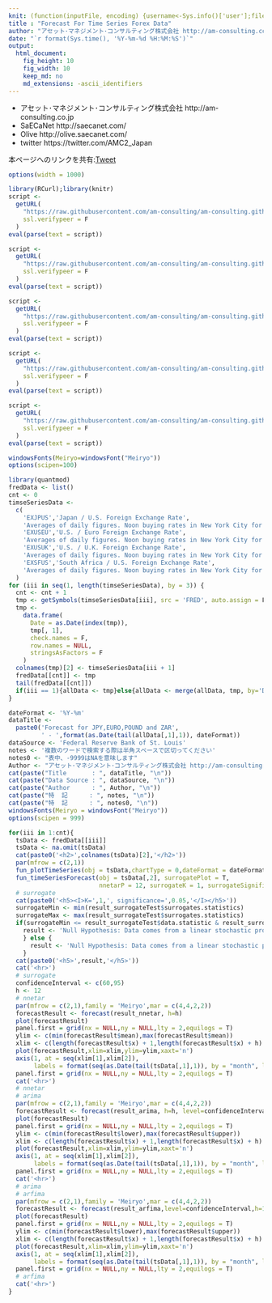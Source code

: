 ```yaml
---
knit: (function(inputFile, encoding) {username<-Sys.info()['user'];fileName<-'defaultPath.csv';pathToFile <-paste0('C:/Users/', username,'/Desktop/pathToCSV/');setwd(pathToFile);buf0<-read.csv(fileName,header = F,skip = 0,stringsAsFactor = F,check.names = F,fileEncoding = 'utf-8');timeStamp<-format(Sys.time(),'%Y%m%d%H%M%S');rmarkdown::render(inputFile, encoding = encoding, output_file = paste0('C:/Users/',username,buf0[2,1],'charts/','am-consulting.co.jp-ForecastForTimeSeriesForexData.html')) })
title : "Forecast For Time Series Forex Data"
author: "アセット･マネジメント･コンサルティング株式会社 http://am-consulting.co.jp"
date: "`r format(Sys.time(), '%Y-%m-%d %H:%M:%S')`"
output: 
  html_document:
    fig_height: 10
    fig_width: 10
    keep_md: no
    md_extensions: -ascii_identifiers 
---
```


<link href="http://knowledgevault.saecanet.com/components/rmarkdown-html.css" rel="stylesheet"> 
<style>
.main-container {max-width : 1000px; margin-left : auto; margin-right : auto;}
table{white-space : nowrap;}
td.negative {color : red;}
</style>

<script>
<!-- # Reference http://www.hanselman.com/blog/MakingNegativeNumbersTurnRedUsingCSSAndJavascript.aspx -->
function MakeNegative() {
  TDs = document.getElementsByTagName('td');
  for (var i=0; i<TDs.length; i++) {
    var temp = TDs[i];
    if (temp.firstChild.nodeValue.indexOf('-') == 0) temp.className = "negative";
  }
}
</script>

- アセット･マネジメント･コンサルティング株式会社 http://am-consulting.co.jp
- SaECaNet http://saecanet.com/
- Olive http://olive.saecanet.com/
- twitter https://twitter.com/AMC2_Japan

本ページへのリンクを共有:<a href="https://twitter.com/share" class="twitter-share-button" data-via="AMC2_Japan" data-size="large">Tweet</a> <script>!function(d,s,id){var js,fjs=d.getElementsByTagName(s)[0],p=/^http:/.test(d.location)?'http':'https';if(!d.getElementById(id)){js=d.createElement(s);js.id=id;js.src=p+'://platform.twitter.com/widgets.js';fjs.parentNode.insertBefore(js,fjs);}}(document, 'script', 'twitter-wjs');</script>

```r
options(width = 1000)
```

```r
library(RCurl);library(knitr)
script <-
  getURL(
    "https://raw.githubusercontent.com/am-consulting/am-consulting.github.io/master/timeSeriesForecast.r",
    ssl.verifypeer = F
  )
eval(parse(text = script))

script <-
  getURL(
    "https://raw.githubusercontent.com/am-consulting/am-consulting.github.io/master/plotTimeSeries.r",
    ssl.verifypeer = F
  )
eval(parse(text = script))

script <-
  getURL(
    "https://raw.githubusercontent.com/am-consulting/am-consulting.github.io/master/R-dygraphsFunction.r",
    ssl.verifypeer = F
  )
eval(parse(text = script))

script <-
  getURL(
    "https://raw.githubusercontent.com/am-consulting/am-consulting.github.io/master/transposeDataFrame.r",
    ssl.verifypeer = F
  )
eval(parse(text = script))

script <-
  getURL(
    "https://raw.githubusercontent.com/am-consulting/am-consulting.github.io/master/timeSeriesDataFundamentalStatistics.r",
    ssl.verifypeer = F
  )
eval(parse(text = script))

windowsFonts(Meiryo=windowsFont("Meiryo"))
options(scipen=100)
```

```r
library(quantmod)
fredData <- list()
cnt <- 0
timseSeriesData <- 
  c(
    'EXJPUS','Japan / U.S. Foreign Exchange Rate',
    'Averages of daily figures. Noon buying rates in New York City for cable transfers payable in foreign currencies.',
    'EXUSEU','U.S. / Euro Foreign Exchange Rate',
    'Averages of daily figures. Noon buying rates in New York City for cable transfers payable in foreign currencies.',
    'EXUSUK','U.S. / U.K. Foreign Exchange Rate',
    'Averages of daily figures. Noon buying rates in New York City for cable transfers payable in foreign currencies.',
    'EXSFUS','South Africa / U.S. Foreign Exchange Rate',
    'Averages of daily figures. Noon buying rates in New York City for cable transfers payable in foreign currencies.'
  )
for (iii in seq(1, length(timseSeriesData), by = 3)) {
  cnt <- cnt + 1
  tmp <- getSymbols(timseSeriesData[iii], src = 'FRED', auto.assign = F)
  tmp <-
    data.frame(
      Date = as.Date(index(tmp)),
      tmp[, 1],
      check.names = F,
      row.names = NULL,
      stringsAsFactors = F
    )
  colnames(tmp)[2] <- timseSeriesData[iii + 1]
  fredData[[cnt]] <- tmp
  tail(fredData[[cnt]])
  if(iii == 1){allData <- tmp}else{allData <- merge(allData, tmp, by='Date', all=T)}
}
```

```r
dateFormat <- '%Y-%m'
dataTitle <-
  paste0('Forecast for JPY,EURO,POUND and ZAR',
         ' - ',format(as.Date(tail(allData[,1],1)), dateFormat))
dataSource <- 'Federal Reserve Bank of St. Louis'
notes <- '複数のワードで検索する際は半角スペースで区切ってください'
notes0 <- "表中、-9999はNAを意味します"
Author <- "アセット･マネジメント･コンサルティング株式会社 http://am-consulting.co.jp"
cat(paste("Title       : ", dataTitle, "\n"))
cat(paste("Data Source : ", dataSource, "\n"))
cat(paste("Author      : ", Author, "\n"))
cat(paste("特  記      : ", notes, "\n"))
cat(paste("特  記      : ", notes0, "\n"))
windowsFonts(Meiryo = windowsFont("Meiryo"))
options(scipen = 999)
```

```r
for(iii in 1:cnt){
  tsData <- fredData[[iii]]
  tsData <- na.omit(tsData)
  cat(paste0('<h2>',colnames(tsData)[2],'</h2>'))
  par(mfrow = c(2,1))
  fun_plotTimeSeries(obj = tsData,chartType = 0,dateFormat = dateFormat,mar = c(4,5,4,2))
  fun_timeSeriesForecast(obj = tsData[,2], surrogatePlot = T, 
                         nnetarP = 12, surrogateK = 1, surrogateSignificance = 0.05)
  # surrogate
  cat(paste0('<h5><I>K=',1,', significance=',0.05,'</I></h5>'))
  surrogateMin <- min(result_surrogateTest$surrogates.statistics)
  surrogateMax <- max(result_surrogateTest$surrogates.statistics)
  if(surrogateMin <= result_surrogateTest$data.statistic & result_surrogateTest$data.statistic <= surrogateMax) { 
    result <- 'Null Hypothesis: Data comes from a linear stochastic process<br>Accept Null hypothesis'
    } else {
      result <- 'Null Hypothesis: Data comes from a linear stochastic process<br>Reject Null hypothesis'
    }
  cat(paste0('<h5>',result,'</h5>'))
  cat('<hr>')
  # surrogate
  confidenceInterval <- c(60,95)
  h <- 12
  # nnetar
  par(mfrow = c(2,1),family = 'Meiryo',mar = c(4,4,2,2))
  forecastResult <- forecast(result_nnetar, h=h)
  plot(forecastResult)
  panel.first = grid(nx = NULL,ny = NULL,lty = 2,equilogs = T)
  ylim <- c(min(forecastResult$mean),max(forecastResult$mean))
  xlim <- c(length(forecastResult$x) + 1,length(forecastResult$x) + h)
  plot(forecastResult,xlim=xlim,ylim=ylim,xaxt='n')
  axis(1, at = seq(xlim[1],xlim[2]), 
       labels = format(seq(as.Date(tail(tsData[,1],1)), by = "month", length.out = 13)[-1],dateFormat), las = 1)
  panel.first = grid(nx = NULL,ny = NULL,lty = 2,equilogs = T)
  cat('<hr>')
  # nnetar
  # arima
  par(mfrow = c(2,1),family = 'Meiryo',mar = c(4,4,2,2))
  forecastResult <- forecast(result_arima, h=h, level=confidenceInterval)
  plot(forecastResult)
  panel.first = grid(nx = NULL,ny = NULL,lty = 2,equilogs = T)
  ylim <- c(min(forecastResult$lower),max(forecastResult$upper))
  xlim <- c(length(forecastResult$x) + 1,length(forecastResult$x) + h)
  plot(forecastResult,xlim=xlim,ylim=ylim,xaxt='n')
  axis(1, at = seq(xlim[1],xlim[2]), 
       labels = format(seq(as.Date(tail(tsData[,1],1)), by = "month", length.out = 13)[-1],dateFormat), las=1)
  panel.first = grid(nx = NULL,ny = NULL,lty = 2,equilogs = T)
  cat('<hr>')
  # arima
  # arfima
  par(mfrow = c(2,1),family = 'Meiryo',mar = c(4,4,2,2))
  forecastResult <- forecast(result_arfima,level=confidenceInterval,h=12)
  plot(forecastResult)
  panel.first = grid(nx = NULL,ny = NULL,lty = 2,equilogs = T)
  ylim <- c(min(forecastResult$lower),max(forecastResult$upper))
  xlim <- c(length(forecastResult$x) + 1,length(forecastResult$x) + h)
  plot(forecastResult,xlim=xlim,ylim=ylim,xaxt='n')
  axis(1, at = seq(xlim[1],xlim[2]), 
       labels = format(seq(as.Date(tail(tsData[,1],1)), by = "month", length.out = 13)[-1],dateFormat), las=1)
  panel.first = grid(nx = NULL,ny = NULL,lty = 2,equilogs = T)
  # arfima
  cat('<hr>')
}
```

<script>MakeNegative();</script>
<script>
  (function(i,s,o,g,r,a,m){i['GoogleAnalyticsObject']=r;i[r]=i[r]||function(){
  (i[r].q=i[r].q||[]).push(arguments)},i[r].l=1*new Date();a=s.createElement(o),
  m=s.getElementsByTagName(o)[0];a.async=1;a.src=g;m.parentNode.insertBefore(a,m)
  })(window,document,'script','https://www.google-analytics.com/analytics.js','ga');

  ga('create', 'UA-3077339-5', 'auto');
  ga('send', 'pageview');

</script>
